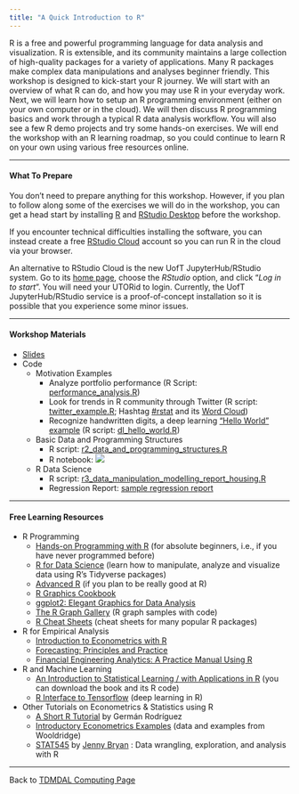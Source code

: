 ```yaml
---
title: "A Quick Introduction to R"
---
```


R is a free and powerful programming language for data analysis and visualization. R is extensible, and its community maintains a large collection of high-quality packages for a variety of applications. Many R packages make complex data manipulations and analyses beginner friendly. This workshop is designed to kick-start your R journey. We will start with an overview of what R can do, and how you may use R in your everyday work. Next, we will learn how to setup an R programming environment (either on your own computer or in the cloud). We will then discuss R programming basics and work through a typical R data analysis workflow. You will also see a few R demo projects and try some hands-on exercises. We will end the workshop with an R learning roadmap, so you could continue to learn R on your own using various free resources online.

---

#### What To Prepare 

You don't need to prepare anything for this workshop. However, if you plan to follow along some of the exercises we will do in the workshop, you can get a head start by installing [R](https://www.r-project.org/) and [RStudio Desktop](https://rstudio.com/products/rstudio/download/) before the workshop.

If you encounter technical difficulties installing the software, you can instead create a free [RStudio Cloud](https://rstudio.cloud/) account so you can run R in the cloud via your browser.

An alternative to RStudio Cloud is the new UofT JupyterHub/RStudio system. Go to its [home page](https://jupyter.utoronto.ca/hub/login), choose the *RStudio* option, and click "*Log in to start*". You will need your UTORid to login. Currently, the UofT JupyterHub/RStudio service is a proof-of-concept installation so it is possible that you experience some minor issues.

---

#### Workshop Materials

* [Slides](r_intro.pdf)
* Code
    * Motivation Examples
        * Analyze portfolio performance (R Script: [performance_analysis.R](performance_analysis.R))
        * Look for trends in R community through Twitter (R script: [twitter_example.R](twitter_example.R); Hashtag [#rstat](https://twitter.com/hashtag/rstat) and its [Word Cloud](twitter_word_cloud.html))
        * Recognize handwritten digits, a deep learning ["Hello World" example](https://tensorflow.rstudio.com/tutorials/beginners/) (R script: [dl_hello_world.R](dl_hello_world.R))
    * Basic Data and Programming Structures
        * R script: [r2_data_and_programming_structures.R](r2_data_and_programming_structures.R)
        * R notebook: [![](colab-badge.svg)](https://colab.research.google.com/github/tdmdal/r-tutorial-202021-winter/blob/master/docs/rn2_Data_and_Programming_Structures.ipynb)
    * R Data Science
        * R script: [r3_data_manipulation_modelling_report_housing.R](r3_data_manipulation_modelling_report_housing.R)
        * Regression Report: [sample regression report](result.html) 

---

#### Free Learning Resources

* R Programming
    * [Hands-on Programming with R](https://rstudio-education.github.io/hopr/) (for absolute beginners, i.e., if you have never programmed before)
    * [R for Data Science](https://r4ds.had.co.nz/) (learn how to manipulate, analyze and visualize data using R’s Tidyverse packages)
    * [Advanced R](https://adv-r.hadley.nz/) (if you plan to be really good at R)
    * [R Graphics Cookbook](https://r-graphics.org/)
    * [ggplot2: Elegant Graphics for Data Analysis](https://ggplot2-book.org/)
    * [The R Graph Gallery](https://www.r-graph-gallery.com/) (R graph samples with code)
    * [R Cheat Sheets](https://www.rstudio.com/resources/cheatsheets/) (cheat sheets for many popular R packages)

    
* R for Empirical Analysis
    * [Introduction to Econometrics with R](https://www.econometrics-with-r.org/)
    * [Forecasting: Principles and Practice](https://otexts.com/fpp2/)
    * [Financial Engineering Analytics: A Practice Manual Using R](https://bookdown.org/wfoote01/faur/)

* R and Machine Learning
    * [An Introduction to Statistical Learning / with Applications in R](https://www.statlearning.com/) (you can download the book and its R code)
    * [R Interface to Tensorflow](https://tensorflow.rstudio.com/) (deep learning in R)
        
* Other Tutorials on Econometrics & Statistics using R
    * [A Short R Tutorial](https://data.princeton.edu/R) by Germán Rodríguez
    * [Introductory Econometrics Examples](https://justinmshea.github.io/wooldridge/articles/Introductory-Econometrics-Examples.html) (data and examples from Wooldridge)
    * [STAT545](https://stat545.com/) by [Jenny Bryan](https://jennybryan.org/) : Data wrangling, exploration, and analysis with R

---

Back to [TDMDAL Computing Page](https://tdmdal.github.io/)